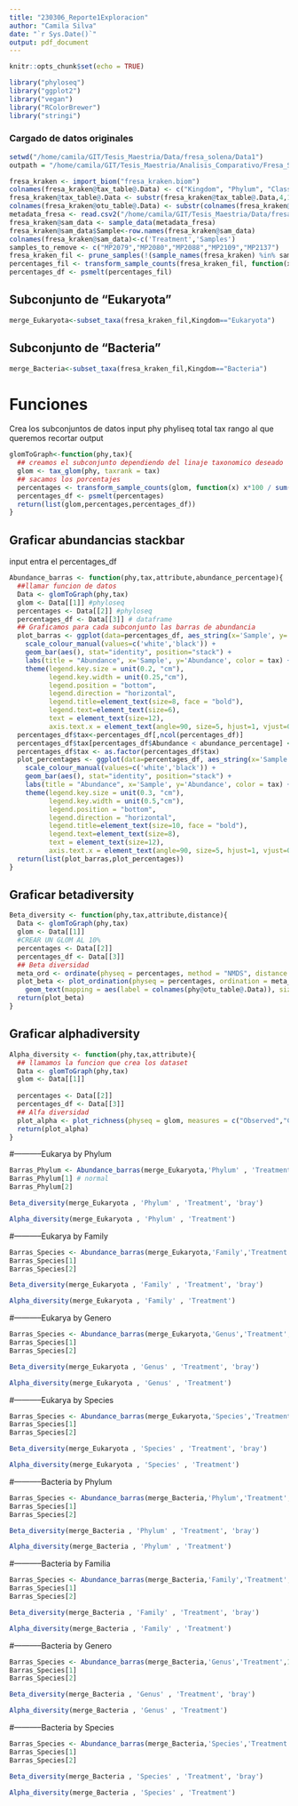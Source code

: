 ```yaml
---
title: "230306_Reporte1Exploracion"
author: "Camila Silva"
date: "`r Sys.Date()`"
output: pdf_document
---
```


```r
knitr::opts_chunk$set(echo = TRUE)
```


```r

library("phyloseq")
library("ggplot2")
library("vegan")
library("RColorBrewer")
library("stringi")

```

### Cargado de datos originales 

```r

setwd("/home/camila/GIT/Tesis_Maestria/Data/fresa_solena/Data1")
outpath = "/home/camila/GIT/Tesis_Maestria/Analisis_Comparativo/Fresa_Solena/Results_img"

fresa_kraken <- import_biom("fresa_kraken.biom")
colnames(fresa_kraken@tax_table@.Data) <- c("Kingdom", "Phylum", "Class", "Order", "Family", "Genus", "Species")
fresa_kraken@tax_table@.Data <- substr(fresa_kraken@tax_table@.Data,4,100)
colnames(fresa_kraken@otu_table@.Data) <- substr(colnames(fresa_kraken@otu_table@.Data),1,6)
metadata_fresa <- read.csv2("/home/camila/GIT/Tesis_Maestria/Data/fresa_solena/Data1/metadata.csv",header =  FALSE, row.names = 1, sep = ",")
fresa_kraken@sam_data <- sample_data(metadata_fresa)
fresa_kraken@sam_data$Sample<-row.names(fresa_kraken@sam_data)
colnames(fresa_kraken@sam_data)<-c('Treatment','Samples')
samples_to_remove <- c("MP2079","MP2080","MP2088","MP2109","MP2137")
fresa_kraken_fil <- prune_samples(!(sample_names(fresa_kraken) %in% samples_to_remove), fresa_kraken)
percentages_fil <- transform_sample_counts(fresa_kraken_fil, function(x) x*100 / sum(x) )
percentages_df <- psmelt(percentages_fil)

```

## Subconjunto de "Eukaryota"
```r
merge_Eukaryota<-subset_taxa(fresa_kraken_fil,Kingdom=="Eukaryota")
```

## Subconjunto de "Bacteria"
```r
merge_Bacteria<-subset_taxa(fresa_kraken_fil,Kingdom=="Bacteria")
```

# Funciones 
Crea los subconjuntos de datos
 input
       phy phyliseq total
       tax rango al que queremos recortar
 output

```r
glomToGraph<-function(phy,tax){
  ## creamos el subconjunto dependiendo del linaje taxonomico deseado
  glom <- tax_glom(phy, taxrank = tax)
  ## sacamos los porcentajes
  percentages <- transform_sample_counts(glom, function(x) x*100 / sum(x) )
  percentages_df <- psmelt(percentages)
  return(list(glom,percentages,percentages_df))
}
```
 
## Graficar abundancias stackbar

input entra el percentages_df  
```r
Abundance_barras <- function(phy,tax,attribute,abundance_percentage){
  ##llamar funcion de datos 
  Data <- glomToGraph(phy,tax)
  glom <- Data[[1]] #phyloseq
  percentages <- Data[[2]] #phyloseq
  percentages_df <- Data[[3]] # dataframe
  ## Graficamos para cada subconjunto las barras de abundancia
  plot_barras <- ggplot(data=percentages_df, aes_string(x='Sample', y='Abundance', fill=tax ,color=attribute)) + 
    scale_colour_manual(values=c('white','black')) +
    geom_bar(aes(), stat="identity", position="stack") +
    labs(title = "Abundance", x='Sample', y='Abundance', color = tax) +
    theme(legend.key.size = unit(0.2, "cm"),
          legend.key.width = unit(0.25,"cm"),
          legend.position = "bottom",
          legend.direction = "horizontal",
          legend.title=element_text(size=8, face = "bold"),
          legend.text=element_text(size=6),
          text = element_text(size=12),
          axis.text.x = element_text(angle=90, size=5, hjust=1, vjust=0.5))
  percentages_df$tax<-percentages_df[,ncol(percentages_df)]
  percentages_df$tax[percentages_df$Abundance < abundance_percentage] <- "abundance_percentage"
  percentages_df$tax <- as.factor(percentages_df$tax)
  plot_percentages <- ggplot(data=percentages_df, aes_string(x='Sample', y='Abundance', fill='tax' ,color=attribute))+
    scale_colour_manual(values=c('white','black')) +
    geom_bar(aes(), stat="identity", position="stack") +
    labs(title = "Abundance", x='Sample', y='Abundance', color = tax) +
    theme(legend.key.size = unit(0.3, "cm"),
          legend.key.width = unit(0.5,"cm"),
          legend.position = "bottom",
          legend.direction = "horizontal",
          legend.title=element_text(size=10, face = "bold"),
          legend.text=element_text(size=8),
          text = element_text(size=12),
          axis.text.x = element_text(angle=90, size=5, hjust=1, vjust=0.5))
  return(list(plot_barras,plot_percentages))
}
```

## Graficar betadiversity
```r
Beta_diversity <- function(phy,tax,attribute,distance){
  Data <- glomToGraph(phy,tax)
  glom <- Data[[1]]
  #CREAR UN GLOM AL 10%
  percentages <- Data[[2]]
  percentages_df <- Data[[3]]
  ## Beta diversidad 
  meta_ord <- ordinate(physeq = percentages, method = "NMDS", distance = distance) 
  plot_beta <- plot_ordination(physeq = percentages, ordination = meta_ord, color = attribute) +
    geom_text(mapping = aes(label = colnames(phy@otu_table@.Data)), size = 3, vjust = 1.5)
  return(plot_beta)
}
```

## Graficar alphadiversity
```r
Alpha_diversity <- function(phy,tax,attribute){
  ## llamamos la funcion que crea los dataset
  Data <- glomToGraph(phy,tax)
  glom <- Data[[1]]
  
  percentages <- Data[[2]]
  percentages_df <- Data[[3]]
  ## Alfa diversidad
  plot_alpha <- plot_richness(physeq = glom, measures = c("Observed","Chao1","Shannon","simpson"),x = attribute, color = attribute) 
  return(plot_alpha)
}
```




#-----------Eukarya by Phylum 
```r
Barras_Phylum <- Abundance_barras(merge_Eukaryota,'Phylum' , 'Treatment', 10.0)
Barras_Phylum[1] # normal
Barras_Phylum[2]

```

```r
Beta_diversity(merge_Eukaryota , 'Phylum' , 'Treatment', 'bray')
```

```r
Alpha_diversity(merge_Eukaryota , 'Phylum' , 'Treatment')
```

#-----------Eukarya by Family
```r
Barras_Species <- Abundance_barras(merge_Eukaryota,'Family','Treatment',10.0)
Barras_Species[1] 
Barras_Species[2]
```

```r
Beta_diversity(merge_Eukaryota , 'Family' , 'Treatment', 'bray')
```

```r
Alpha_diversity(merge_Eukaryota , 'Family' , 'Treatment')
```

#-----------Eukarya by Genero 
```r
Barras_Species <- Abundance_barras(merge_Eukaryota,'Genus','Treatment',10.0)
Barras_Species[1] 
Barras_Species[2]
```

```r
Beta_diversity(merge_Eukaryota , 'Genus' , 'Treatment', 'bray')
```

```r
Alpha_diversity(merge_Eukaryota , 'Genus' , 'Treatment')
```

#-----------Eukarya by Species 
```r
Barras_Species <- Abundance_barras(merge_Eukaryota,'Species','Treatment',10.0)
Barras_Species[1] 
Barras_Species[2]
```

```r
Beta_diversity(merge_Eukaryota , 'Species' , 'Treatment', 'bray')
```

```r
Alpha_diversity(merge_Eukaryota , 'Species' , 'Treatment')
```




#-----------Bacteria by Phylum
```r
Barras_Species <- Abundance_barras(merge_Bacteria,'Phylum','Treatment',10.0)
Barras_Species[1] 
Barras_Species[2]
```

```r
Beta_diversity(merge_Bacteria , 'Phylum' , 'Treatment', 'bray')
```

```r
Alpha_diversity(merge_Bacteria , 'Phylum' , 'Treatment')
```

#-----------Bacteria by Familia
```r
Barras_Species <- Abundance_barras(merge_Bacteria,'Family','Treatment',10.0)
Barras_Species[1] 
Barras_Species[2]
```

```r
Beta_diversity(merge_Bacteria , 'Family' , 'Treatment', 'bray')
```

```r
Alpha_diversity(merge_Bacteria , 'Family' , 'Treatment')
```

#-----------Bacteria by Genero 
```r
Barras_Species <- Abundance_barras(merge_Bacteria,'Genus','Treatment',10.0)
Barras_Species[1] 
Barras_Species[2]
```

```r
Beta_diversity(merge_Bacteria , 'Genus' , 'Treatment', 'bray')
```

```r
Alpha_diversity(merge_Bacteria , 'Genus' , 'Treatment')
```

#-----------Bacteria by Species 
```r
Barras_Species <- Abundance_barras(merge_Bacteria,'Species','Treatment',10.0)
Barras_Species[1] 
Barras_Species[2]
```

```r
Beta_diversity(merge_Bacteria , 'Species' , 'Treatment', 'bray')
```

```r
Alpha_diversity(merge_Bacteria , 'Species' , 'Treatment')
```






